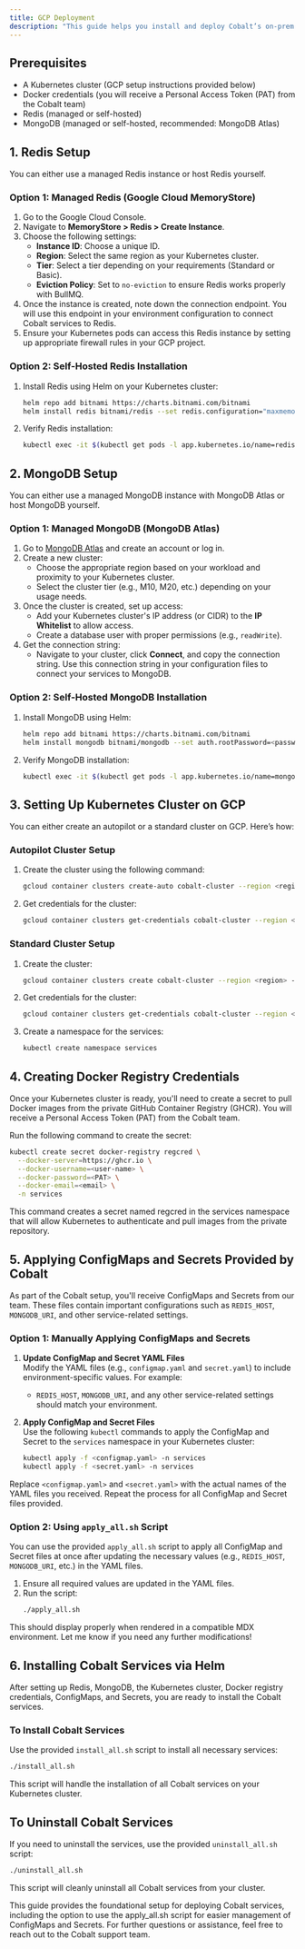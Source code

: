 ```yaml
---
title: GCP Deployment
description: "This guide helps you install and deploy Cobalt’s on-prem solution on your Kubernetes cluster. It covers the setup of essential dependencies, including Redis and MongoDB, and guides you through creating a Kubernetes cluster on GCP. After successfully setting up your cluster, you'll configure your environment to pull images from our private Docker repository and install our services via Helm charts."
---
```


## Prerequisites

- A Kubernetes cluster (GCP setup instructions provided below)
- Docker credentials (you will receive a Personal Access Token (PAT) from the Cobalt team)
- Redis (managed or self-hosted)
- MongoDB (managed or self-hosted, recommended: MongoDB Atlas)

## 1. Redis Setup

You can either use a managed Redis instance or host Redis yourself.

### Option 1: Managed Redis (Google Cloud MemoryStore)

1. Go to the Google Cloud Console.
2. Navigate to **MemoryStore > Redis > Create Instance**.
3. Choose the following settings:
   - **Instance ID**: Choose a unique ID.
   - **Region**: Select the same region as your Kubernetes cluster.
   - **Tier**: Select a tier depending on your requirements (Standard or Basic).
   - **Eviction Policy**: Set to `no-eviction` to ensure Redis works properly with BullMQ.
4. Once the instance is created, note down the connection endpoint. You will use this endpoint in your environment configuration to connect Cobalt services to Redis.
5. Ensure your Kubernetes pods can access this Redis instance by setting up appropriate firewall rules in your GCP project.

### Option 2: Self-Hosted Redis Installation

1. Install Redis using Helm on your Kubernetes cluster:
   ```bash
   helm repo add bitnami https://charts.bitnami.com/bitnami
   helm install redis bitnami/redis --set redis.configuration="maxmemory-policy noeviction"

2. Verify Redis installation:
    ```bash
    kubectl exec -it $(kubectl get pods -l app.kubernetes.io/name=redis -o jsonpath="{.items[0].metadata.name}") -- redis-cli ping


## 2. MongoDB Setup

You can either use a managed MongoDB instance with MongoDB Atlas or host MongoDB yourself.

### Option 1: Managed MongoDB (MongoDB Atlas)

1. Go to [MongoDB Atlas](https://www.mongodb.com/cloud/atlas) and create an account or log in.
2. Create a new cluster:
    - Choose the appropriate region based on your workload and proximity to your Kubernetes cluster.
    - Select the cluster tier (e.g., M10, M20, etc.) depending on your usage needs.
3. Once the cluster is created, set up access:
    - Add your Kubernetes cluster's IP address (or CIDR) to the **IP Whitelist** to allow access.
    - Create a database user with proper permissions (e.g., `readWrite`).
4. Get the connection string:
    - Navigate to your cluster, click **Connect**, and copy the connection string. Use this connection string in your configuration files to connect your services to MongoDB.

### Option 2: Self-Hosted MongoDB Installation

1. Install MongoDB using Helm:
    ```bash
    helm repo add bitnami https://charts.bitnami.com/bitnami
    helm install mongodb bitnami/mongodb --set auth.rootPassword=<password>,auth.username=<user>,auth.password=<password>,auth.database=<db_name>
    ```
2. Verify MongoDB installation:
    ```bash
    kubectl exec -it $(kubectl get pods -l app.kubernetes.io/name=mongodb -o jsonpath="{.items[0].metadata.name}") -- mongo --eval "db.stats()"
    ```

## 3. Setting Up Kubernetes Cluster on GCP

You can either create an autopilot or a standard cluster on GCP. Here’s how:

### Autopilot Cluster Setup

1. Create the cluster using the following command:
    ```bash
    gcloud container clusters create-auto cobalt-cluster --region <region>
    ```
2. Get credentials for the cluster:
    ```bash
    gcloud container clusters get-credentials cobalt-cluster --region <region>
    ```

### Standard Cluster Setup

1. Create the cluster:
    ```bash
    gcloud container clusters create cobalt-cluster --region <region> --machine-type=e2-standard-4
    ```
2. Get credentials for the cluster:
    ```bash
    gcloud container clusters get-credentials cobalt-cluster --region <region>
    ```

3. Create a namespace for the services:
    ```bash
    kubectl create namespace services
    ```


## 4. Creating Docker Registry Credentials

Once your Kubernetes cluster is ready, you'll need to create a secret to pull Docker images from the private GitHub Container Registry (GHCR). You will receive a Personal Access Token (PAT) from the Cobalt team.

Run the following command to create the secret:

```bash
kubectl create secret docker-registry regcred \
  --docker-server=https://ghcr.io \
  --docker-username=<user-name> \
  --docker-password=<PAT> \
  --docker-email=<email> \
  -n services
```

This command creates a secret named regcred in the services namespace that will allow Kubernetes to authenticate and pull images from the private repository.


## 5. Applying ConfigMaps and Secrets Provided by Cobalt

As part of the Cobalt setup, you'll receive ConfigMaps and Secrets from our team. These files contain important configurations such as `REDIS_HOST`, `MONGODB_URI`, and other service-related settings.

### Option 1: Manually Applying ConfigMaps and Secrets

1. **Update ConfigMap and Secret YAML Files**  
   Modify the YAML files (e.g., `configmap.yaml` and `secret.yaml`) to include environment-specific values. For example:  
   - `REDIS_HOST`, `MONGODB_URI`, and any other service-related settings should match your environment.

2. **Apply ConfigMap and Secret Files**  
   Use the following `kubectl` commands to apply the ConfigMap and Secret to the `services` namespace in your Kubernetes cluster:
   ```bash
   kubectl apply -f <configmap.yaml> -n services
   kubectl apply -f <secret.yaml> -n services

Replace `<configmap.yaml>` and `<secret.yaml>` with the actual names of the YAML files you received. Repeat the process for all ConfigMap and Secret files provided.

### Option 2: Using `apply_all.sh` Script

You can use the provided `apply_all.sh` script to apply all ConfigMap and Secret files at once after updating the necessary values (e.g., `REDIS_HOST`, `MONGODB_URI`, etc.) in the YAML files.

1. Ensure all required values are updated in the YAML files.
2. Run the script:
   ```bash
   ./apply_all.sh

This should display properly when rendered in a compatible MDX environment. Let me know if you need any further modifications!



## 6. Installing Cobalt Services via Helm

After setting up Redis, MongoDB, the Kubernetes cluster, Docker registry credentials, ConfigMaps, and Secrets, you are ready to install the Cobalt services.

### To Install Cobalt Services

Use the provided `install_all.sh` script to install all necessary services:

```bash
./install_all.sh
```

This script will handle the installation of all Cobalt services on your Kubernetes cluster.


## To Uninstall Cobalt Services

If you need to uninstall the services, use the provided `uninstall_all.sh` script:

```bash
./uninstall_all.sh
```

This script will cleanly uninstall all Cobalt services from your cluster.

<Info>This guide provides the foundational setup for deploying Cobalt services, including the option to use the apply_all.sh script for easier management of ConfigMaps and Secrets. For further questions or assistance, feel free to reach out to the Cobalt support team.</Info>